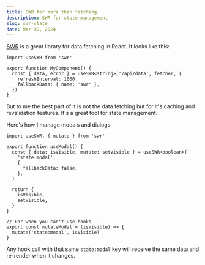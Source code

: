 ```yaml
---
title: SWR for more than fetching
description: SWR for state management
slug: swr-state
date: Mar 30, 2024
---
```


[SWR](https://swr.vercel.app/) is a great library for data fetching in React. It looks like this:

```tsx
import useSWR from 'swr'

export function MyComponent() {
  const { data, error } = useSWR<string>('/api/data', fetcher, {
    refreshInterval: 1000,
    fallbackData: { name: 'swr' },
  })
}
```

But to me the best part of it is not the data fetching but for it's caching and revalidation features. It's a great tool for state management.

Here's how I manage modals and dialogs:

```tsx
import useSWR, { mutate } from 'swr'

export function useModal() {
  const { data: isVisible, mutate: setVisible } = useSWR<boolean>(
    'state:modal',
    {
      fallbackData: false,
    },
  )

  return {
    isVisible,
    setVisible,
  }
}

// For when you can't use hooks
export const mutateModal = (isVisible) => {
  mutate('state:modal', isVisible)
}
```

Any hook call with that same `state:modal` key will receive the same data and re-render when it changes.

